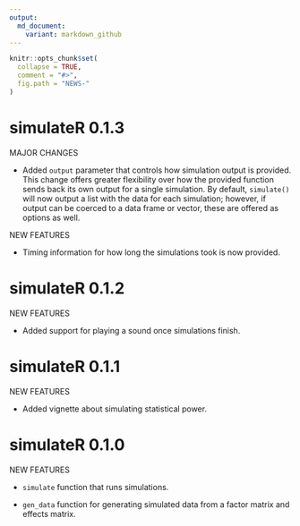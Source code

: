 ```yaml
---
output:
  md_document:
    variant: markdown_github
---
```


<!-- NEWS.md is generated from NEWS.Rmd. Please edit that file -->

```r
knitr::opts_chunk$set(
  collapse = TRUE,
  comment = "#>",
  fig.path = "NEWS-"
)
```
# simulateR 0.1.3

MAJOR CHANGES

* Added `output` parameter that controls how simulation output is provided. This
  change offers greater flexibility over how the provided function sends back
  its own output for a single simulation. By default, `simulate()` will now
  output a list with the data for each simulation; however, if output can be
  coerced to a data frame or vector, these are offered as options as well.

NEW FEATURES

* Timing information for how long the simulations took is now provided.

# simulateR 0.1.2

NEW FEATURES

* Added support for playing a sound once simulations finish.

# simulateR 0.1.1

NEW FEATURES

* Added vignette about simulating statistical power.

# simulateR 0.1.0

NEW FEATURES

* `simulate` function that runs simulations.

* `gen_data` function for generating simulated data from a factor matrix and effects matrix.
